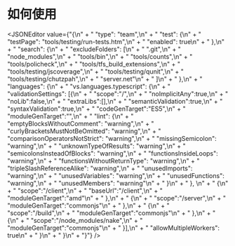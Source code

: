 
# 如何使用



<JSONEditor
    value={"{\n" +
        "  \"type\": \"team\",\n" +
        "  \"test\": {\n" +
        "    \"testPage\": \"tools/testing/run-tests.htm\",\n" +
        "    \"enabled\": true\n" +
        "  },\n" +
        "    \"search\": {\n" +
        "        \"excludeFolders\": [\n" +
        "      \".git\",\n" +
        "      \"node_modules\",\n" +
        "      \"tools/bin\",\n" +
        "      \"tools/counts\",\n" +
        "      \"tools/policheck\",\n" +
        "      \"tools/tfs_build_extensions\",\n" +
        "      \"tools/testing/jscoverage\",\n" +
        "      \"tools/testing/qunit\",\n" +
        "      \"tools/testing/chutzpah\",\n" +
        "      \"server.net\"\n" +
        "        ]\n" +
        "    },\n" +
        "  \"languages\": {\n" +
        "    \"vs.languages.typescript\": {\n" +
        "      \"validationSettings\": [{\n" +
        "        \"scope\":\"/\",\n" +
        "        \"noImplicitAny\":true,\n" +
        "        \"noLib\":false,\n" +
        "        \"extraLibs\":[],\n" +
        "        \"semanticValidation\":true,\n" +
        "        \"syntaxValidation\":true,\n" +
        "        \"codeGenTarget\":\"ES5\",\n" +
        "        \"moduleGenTarget\":\"\",\n" +
        "        \"lint\": {\n" +
        "                    \"emptyBlocksWithoutComment\": \"warning\",\n" +
        "                    \"curlyBracketsMustNotBeOmitted\": \"warning\",\n" +
        "                    \"comparisonOperatorsNotStrict\": \"warning\",\n" +
        "                    \"missingSemicolon\": \"warning\",\n" +
        "                    \"unknownTypeOfResults\": \"warning\",\n" +
        "                    \"semicolonsInsteadOfBlocks\": \"warning\",\n" +
        "                    \"functionsInsideLoops\": \"warning\",\n" +
        "                    \"functionsWithoutReturnType\": \"warning\",\n" +
        "                    \"tripleSlashReferenceAlike\": \"warning\",\n" +
        "                    \"unusedImports\": \"warning\",\n" +
        "                    \"unusedVariables\": \"warning\",\n" +
        "                    \"unusedFunctions\": \"warning\",\n" +
        "                    \"unusedMembers\": \"warning\"\n" +
        "                }\n" +
        "      }, \n" +
        "      {\n" +
        "        \"scope\":\"/client\",\n" +
        "        \"baseUrl\":\"/client\",\n" +
        "        \"moduleGenTarget\":\"amd\"\n" +
        "      },\n" +
        "      {\n" +
        "        \"scope\":\"/server\",\n" +
        "        \"moduleGenTarget\":\"commonjs\"\n" +
        "      },\n" +
        "      {\n" +
        "        \"scope\":\"/build\",\n" +
        "        \"moduleGenTarget\":\"commonjs\"\n" +
        "      },\n" +
        "      {\n" +
        "        \"scope\":\"/node_modules/nake\",\n" +
        "        \"moduleGenTarget\":\"commonjs\"\n" +
        "      }],\n" +
        "      \"allowMultipleWorkers\": true\n" +
        "    }\n" +
        "  }\n" +
        "}"}
/>
